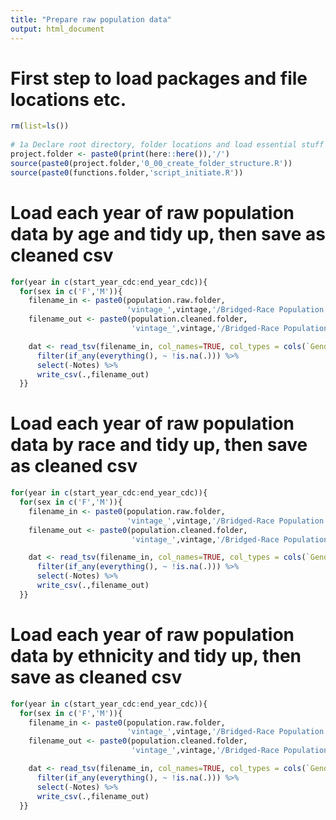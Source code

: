 ```yaml
---
title: "Prepare raw population data"
output: html_document
---
```


# First step to load packages and file locations etc.
```r
rm(list=ls())
 
# 1a Declare root directory, folder locations and load essential stuff
project.folder <- paste0(print(here::here()),'/')
source(paste0(project.folder,'0_00_create_folder_structure.R'))
source(paste0(functions.folder,'script_initiate.R'))
```

# Load each year of raw population data by age and tidy up, then save as cleaned csv
```r
for(year in c(start_year_cdc:end_year_cdc)){
  for(sex in c('F','M')){
    filename_in <- paste0(population.raw.folder,
                          'vintage_',vintage,'/Bridged-Race Population Estimates 1990-2020 ',sex,' ',year,'.txt')
    filename_out <- paste0(population.cleaned.folder,
                           'vintage_',vintage,'/Bridged-Race Population Estimates 1990-2020 ',sex,' ',year,'.csv')

    dat <- read_tsv(filename_in, col_names=TRUE, col_types = cols(`Gender Code`="c", `Age Group Code` = "c")) %>% 
      filter(if_any(everything(), ~ !is.na(.))) %>%
      select(-Notes) %>%
      write_csv(.,filename_out)
  }}
```

# Load each year of raw population data by race and tidy up, then save as cleaned csv
```r
for(year in c(start_year_cdc:end_year_cdc)){
  for(sex in c('F','M')){
    filename_in <- paste0(population.raw.folder,
                          'vintage_',vintage,'/Bridged-Race Population Estimates 1990-2020 ',sex,' race ',year,'.txt')
    filename_out <- paste0(population.cleaned.folder,
                           'vintage_',vintage,'/Bridged-Race Population Estimates 1990-2020 ',sex,' race ',year,'.csv')

    dat <- read_tsv(filename_in, col_names=TRUE, col_types = cols(`Gender Code`="c", `Race Code` = "c")) %>% 
      filter(if_any(everything(), ~ !is.na(.))) %>%
      select(-Notes) %>%
      write_csv(.,filename_out)
  }}
```

# Load each year of raw population data by ethnicity and tidy up, then save as cleaned csv
```r
for(year in c(start_year_cdc:end_year_cdc)){
  for(sex in c('F','M')){
    filename_in <- paste0(population.raw.folder,
                          'vintage_',vintage,'/Bridged-Race Population Estimates 1990-2020 ',sex,' ethnicity ',year,'.txt')
    filename_out <- paste0(population.cleaned.folder,
                           'vintage_',vintage,'/Bridged-Race Population Estimates 1990-2020 ',sex,' ethnicity ',year,'.csv')

    dat <- read_tsv(filename_in, col_names=TRUE, col_types = cols(`Gender Code`="c", `Ethnicity Code` = "c")) %>% 
      filter(if_any(everything(), ~ !is.na(.))) %>%
      select(-Notes) %>%
      write_csv(.,filename_out)
  }}
```